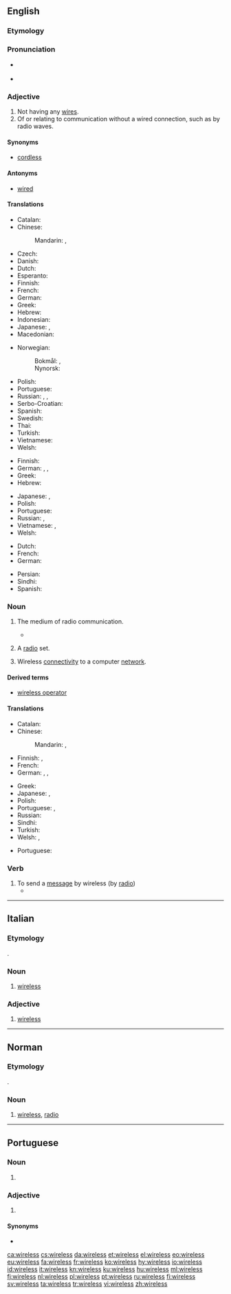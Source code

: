 ==English==

===Etymology===
{{suffix|wire|less|lang=en}}

===Pronunciation===
* {{a|UK}} {{IPA|/ˈwaɪ.ə(ɹ).ləs/|lang=en}}
* {{audio|en-us-wireless.ogg|Audio (US)|lang=en}}

===Adjective===
{{en-adj|-}}

# Not having any [[wire]]s.
# Of or relating to communication without a wired connection, such as by radio waves.

====Synonyms====
* [[cordless]]

====Antonyms====
* [[wired]]

====Translations====
{{trans-top|not having any wires}}
* Catalan: {{t|ca|sense fil}}
* Chinese:
*: Mandarin: {{t+|cmn|無線|sc=Hani}}, {{t+|cmn|无线|tr=wǔxiàn|sc=Hani}}
* Czech: {{t|cs|bezdrátový}}
* Danish: {{t+|da|trådløs}}
* Dutch: {{t+|nl|draadloos}}
* Esperanto: {{t|eo|sendrata}}
* Finnish: {{t+|fi|langaton}}
* French: {{t+|fr|sans fil}}
* German: {{t+|de|drahtlos}}
* Greek: {{t+|el|ασύρματος|m|tr=asýrmatos|sc=Grek}}
* Hebrew: {{t|he|אלחוטי|tr=alkhutí}}
* Indonesian: {{t+|id|nirkabel}}
* Japanese: {{t|ja|無線|tr=むせん, musen|sc=Jpan}}, {{t|ja|ワイヤレス|tr=waiyaresu|sc=Jpan}}
* Macedonian: {{t|mk|безжичен|m|tr=bézžičen}}
{{trans-mid}}
* Norwegian:
*: Bokmål: {{t|no|trådlaus}}, {{t+|nb|trådløs}}
*: Nynorsk: {{t|no|trådlaus}}
* Polish: {{t|pl|bezprzewodowy|m}}
* Portuguese: {{t|pt|[[sem]] [[fio]]}}
* Russian: {{t+|ru|беспроводный|tr=bespróvodnyj|sc=Cyrl}}, {{t+|ru|беспроводной|tr=besprovodnój|sc=Cyrl}}, {{t+|ru|беспроволочный|tr=bespróvoločnyj|sc=Cyrl}}
* Serbo-Croatian: {{t|sh|бежично|n|tr=bežično|sc=Cyrl}}
* Spanish: {{t|es|inalámbrico|m}}
* Swedish: {{t+|sv|trådlös}}
* Thai: {{t|th|ไร้สาย|sc=Thai}}
* Turkish: {{t+|tr|kablosuz}}
* Vietnamese: {{t|vi|không dây}}
* Welsh: {{t|cy|diwifr}}
{{trans-bottom}}

{{trans-top|of or relating to wireless telegraphy}}
* Finnish: {{t+|fi|langaton}}
* German: {{t+|de|drahtlos}}, {{t+|de|Funk|alt=Funk-}}, {{t+|de|Radio|alt=Radio-}}
* Greek: {{t+|el|ασύρματος|m|tr=asýrmatos|sc=Grek}}
* Hebrew: {{t|he|אלחוטי}}
{{trans-mid}}
* Japanese: {{t|ja|ワイヤレス|tr=waiyaresu|sc=Jpan}}, {{t|ja|無線|tr=むせん, musen|sc=Jpan}}
* Polish: {{t+|pl|radiowy}}
* Portuguese: {{t|pt|[[sem]] [[fio]]}}
* Russian: {{t+|ru|радио|tr=rádio-|alt=радио-|sc=Cyrl}}, {{t+|ru|беспроводной|tr=besprovodnój|sc=Cyrl}}
* Vietnamese: {{t|vi|không dây}}, {{t+|vi|vô tuyến}}
* Welsh: {{t|cy|diwifr}}
{{trans-bottom}}

{{checktrans-top}}
* Dutch: {{t+check|nl|draadloos}}
* French: {{t+check|fr|sans fil}}
* German: {{t+check|de|drahtlos}}
{{trans-mid}}
* Persian: {{t+check|fa|بی‌سیم|tr=bisim}}
* Sindhi: {{t+check|sd|ريتار}}
* Spanish: {{t-check|es|inalámbrico}}
{{trans-bottom}}

===Noun===
{{wikipedia}}
{{en-noun|wirelesses}}

# {{label|en|uncountable}} The medium of radio communication.
#: {{ux|en|Only about a hundred years ago, '''wireless''' was a new technology.}}
#*{{quote-book|year=1935|author=[https://www.goodreads.com/author/show/288354.George_Goodchild George Goodchild]
|title=Death on the Centre Court|chapter=3
|passage=It had been his intention to go to Wimbledon, but as he himself said: “Why be blooming well frizzled when you can hear all the results over the '''wireless'''. And results are all that concern me.&nbsp;[&hellip;]”}}
# {{label|en|dated}} A [[radio]] set.
#: {{ux|en|Let's switch on the '''wireless''' and listen to the news.}}
# {{label|en|uncountable}} Wireless [[connectivity]] to a computer [[network]].
#: {{ux|en|If your '''wireless''' stops working, try restarting the router.}}

====Derived terms====
* [[wireless operator]]

====Translations====
{{trans-top|radio}}
* Catalan: {{t|ca|ràdio|f}}
* Chinese:
*: Mandarin: {{t+|cmn|無線電|sc=Hani}}, {{t+|cmn|无线电|tr=wúxiàndiàn|sc=Hani}}
* Finnish: {{t+|fi|radio}}, {{t|fi|radioviestintä}}
* French: {{t+|fr|radio|f}}
* German: {{t+|de|Funk|m}}, {{t+|de|Rundfunk|m}}, {{t+|de|Radio|n}}
{{trans-mid}}
* Greek: {{t+|el|ασύρματος|m|sc=Grek}}
* Japanese: {{t|ja|無線機|tr=むせんき, musenki|sc=Jpan}}, {{t|ja|ワイヤレス|tr=waiyaresu|sc=Jpan}}
* Polish: {{t+|pl|radio|n}}
* Portuguese: {{t|pt|[[tecnologia]] [[sem]] [[fio]]|f}}, {{t|pt|[[tecnologia]] [[wireless]]|f}}
* Russian: {{t+|ru|ра́дио|n|sc=Cyrl}}
* Sindhi: {{t+|sd|ريتار}}
* Turkish: {{t+|tr|telsiz}}
* Welsh: {{t+|cy|radio|m}}, {{t|cy|weiarles|m}}
{{trans-bottom}}

{{trans-top|wireless connectivity to a computer network}}
* Portuguese: {{t|pt|wireless|f}}
{{trans-mid}}
{{trans-bottom}}

===Verb===
{{en-verb|wirelesses|wirelessing|wirelessed}}

# To send a [[message]] by wireless (by [[radio]])
#* {{quote-book|title=Flag and Fleet|author=William Charles Henry Wood|year=1919|passage=At 3:30 A.M. a huge Zeppelin flew across the British battle line, '''wirelessing''' down to any Germans still to the westward the best way to get home.}}

----

==Italian==

===Etymology===
{{borrowing|en|lang=it}}.

===Noun===
{{head|it|noun|g=m|invariable}}

# [[#English|wireless]] {{gloss|transmission without wires}}

===Adjective===
{{head|it|adjective|invariable}}

# {{label|it|computing}} [[#English|wireless]]

----

==Norman==

===Etymology===
{{borrowing|en|wireless|lang=nrf}}.

===Noun===
{{nrf-noun|m|pl=-}}

# {{label|nrf|Guernsey}} [[#English|wireless]], [[radio]]

----

==Portuguese==

===Noun===
{{pt-noun|f}}

# {{lb|pt|networking}} {{l|en|wireless}} {{gloss|wireless connectivity to a computer network}}

===Adjective===
{{pt-adj|pl=wireless}}

# {{lb|pt|of hardware}} {{l|en|wireless}} {{gloss|communicating without wired connections}}

====Synonyms====
* {{l|pt|[[sem]] [[fio]]}}

[[ca:wireless]]
[[cs:wireless]]
[[da:wireless]]
[[et:wireless]]
[[el:wireless]]
[[eo:wireless]]
[[eu:wireless]]
[[fa:wireless]]
[[fr:wireless]]
[[ko:wireless]]
[[hy:wireless]]
[[io:wireless]]
[[id:wireless]]
[[it:wireless]]
[[kn:wireless]]
[[ku:wireless]]
[[hu:wireless]]
[[ml:wireless]]
[[fj:wireless]]
[[nl:wireless]]
[[pl:wireless]]
[[pt:wireless]]
[[ru:wireless]]
[[fi:wireless]]
[[sv:wireless]]
[[ta:wireless]]
[[tr:wireless]]
[[vi:wireless]]
[[zh:wireless]]